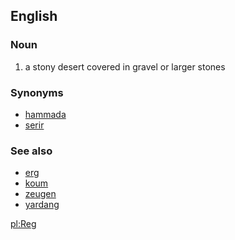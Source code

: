 ==English==
===Noun===
# a stony desert covered in gravel or larger stones

===Synonyms===
*[[hammada]]
*[[serir]]

===See also===
*[[erg]]
*[[koum]]
*[[zeugen]]
*[[yardang]]

[[pl:Reg]]